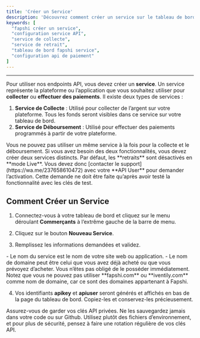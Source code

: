 ```yaml
---
title: 'Créer un Service'
description: 'Découvrez comment créer un service sur le tableau de bord Fapshi pour commencer à collecter ou envoyer des paiements via l’API.'
keywords: [
  "fapshi créer un service",
  "configuration service API",
  "service de collecte",
  "service de retrait",
  "tableau de bord fapshi service",
  "configuration api de paiement"
]
---
```


---

Pour utiliser nos endpoints API, vous devez créer un **service**. Un service représente la plateforme ou l’application que vous souhaitez utiliser pour **collecter** ou **effectuer des paiements**. Il existe deux types de services :

1. **Service de Collecte** : Utilisé pour collecter de l’argent sur votre plateforme. Tous les fonds seront visibles dans ce service sur votre tableau de bord.
2. **Service de Déboursement** : Utilisé pour effectuer des paiements programmés à partir de votre plateforme.

<Note>
Vous ne pouvez pas utiliser un même service à la fois pour la collecte et le déboursement. Si vous avez besoin des deux fonctionnalités, vous devez créer deux services distincts.
</Note>

<Warning>
Par défaut, les **retraits** sont désactivés en **mode Live**. Vous devez donc [contacter le support](https://wa.me/237658610472) avec votre **API User** pour demander l’activation. Cette demande ne doit être faite qu’après avoir testé la fonctionnalité avec les clés de test.
</Warning>

## Comment Créer un Service

1. Connectez-vous à votre tableau de bord et cliquez sur le menu déroulant **Commerçants** à l’extrême gauche de la barre de menu.

2. Cliquez sur le bouton **Nouveau Service**.

3. Remplissez les informations demandées et validez.

<Info>
- Le nom du service est le nom de votre site web ou application.
- Le nom de domaine peut être celui que vous avez déjà acheté ou que vous prévoyez d’acheter. Vous n’êtes pas obligé de le posséder immédiatement. Notez que vous ne pouvez pas utiliser **fapshi.com** ou **iventily.com** comme nom de domaine, car ce sont des domaines appartenant à Fapshi.
</Info>

4. Vos identifiants **apikey** et **apiuser** seront générés et affichés en bas de la page du tableau de bord. Copiez-les et conservez-les précieusement.

<Warning>
Assurez-vous de garder vos clés API privées. Ne les sauvegardez jamais dans votre code ou sur Github. Utilisez plutôt des fichiers d’environnement, et pour plus de sécurité, pensez à faire une rotation régulière de vos clés API.
</Warning>
